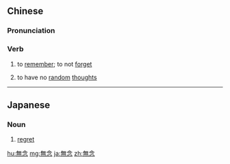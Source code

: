 {{also|无念}}
==Chinese==
{{zh-forms|s=无念}}

===Pronunciation===
{{zh-pron
|m=wúniàn
|cat=v
}}

===Verb===
{{zh-verb}}

# {{lb|zh|archaic}} to [[remember]]; to not [[forget]]
# {{lb|zh|Buddhism}} to have no [[random]] [[thought]]s

----

==Japanese==
{{ja-kanjitab|む|ねん|yomi=on}}

===Noun===
{{ja-noun|むねん}}

# [[regret]]

[[hu:無念]]
[[mg:無念]]
[[ja:無念]]
[[zh:無念]]